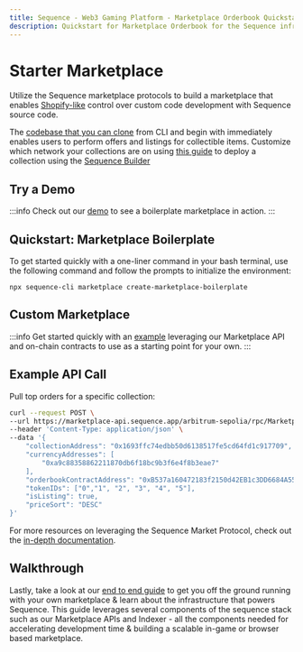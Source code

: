 ```yaml
---
title: Sequence - Web3 Gaming Platform - Marketplace Orderbook Quickstart
description: Quickstart for Marketplace Orderbook for the Sequence infrastructure stack for web3 gaming.
---
```


# Starter Marketplace

Utilize the Sequence marketplace protocols to build a marketplace that enables [Shopify-like](https://www.shopify.com/) control over custom code development with Sequence source code. 

The [codebase that you can clone](/solutions/marketplaces/orderbook/starter#quickstart-marketplace-boilerplate) from CLI and begin with immediately enables users to perform offers and listings for collectible items. Customize which network your collections are on using [this guide](/solutions/collectibles/contracts/deploy-an-item-collection) to deploy a collection using the [Sequence Builder](https://sequence.build)

## Try a Demo

:::info
Check out our [demo](https://marketplace-boilerplate.pages.dev/) to see a boilerplate marketplace in action.
:::

## Quickstart: Marketplace Boilerplate 

To get started quickly with a one-liner command in your bash terminal, use the following command and follow the prompts to initialize the environment:

```shell
npx sequence-cli marketplace create-marketplace-boilerplate
```

## Custom Marketplace

:::info
Get started quickly with an [example](https://github.com/0xsequence-demos/demo-aviator-custom-marketplace) leveraging our Marketplace API and on-chain contracts to use as a starting point for your own.
:::

## Example API Call
Pull top orders for a specific collection:

```bash class=wrap
curl --request POST \
--url https://marketplace-api.sequence.app/arbitrum-sepolia/rpc/Marketplace/GetTopOrders \
--header 'Content-Type: application/json' \
--data '{
    "collectionAddress": "0x1693ffc74edbb50d6138517fe5cd64fd1c917709",
    "currencyAddresses": [
        "0xa9c88358862211870db6f18bc9b3f6e4f8b3eae7"
    ],
    "orderbookContractAddress": "0xB537a160472183f2150d42EB1c3DD6684A55f74c",
    "tokenIDs": ["0","1", "2", "3", "4", "5"],
    "isListing": true,
    "priceSort": "DESC"
}'
```

For more resources on leveraging the Sequence Market Protocol, check out the [in-depth documentation](/api/marketplace/examples/orderbook-transactions).

## Walkthrough
Lastly, take a look at our [end to end guide](/guides/custom-marketplace) to get you off the ground running with your own marketplace & learn about the infrastructure that powers Sequence. This guide leverages several components of the sequence stack such as our Marketplace APIs and Indexer - all the components needed for accelerating development time & building a scalable in-game or browser based marketplace.
